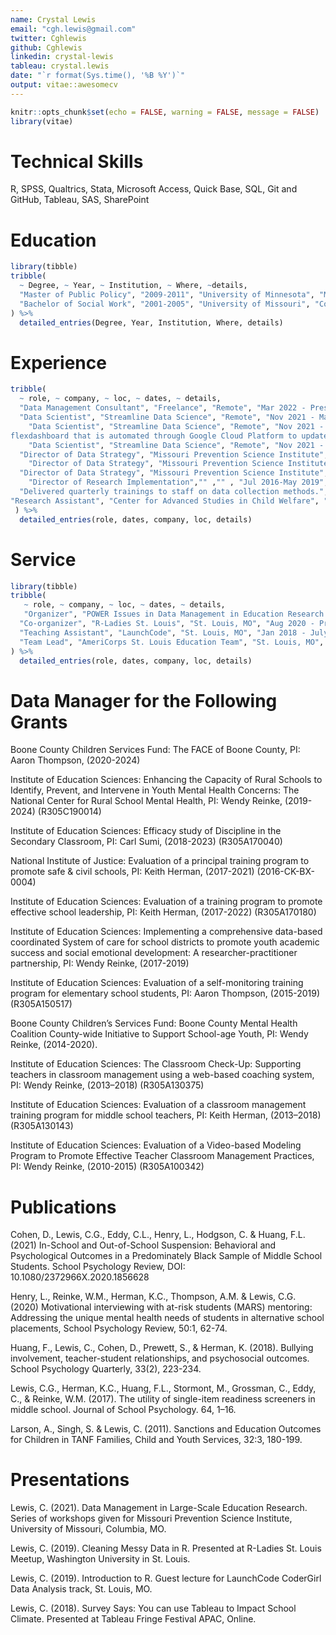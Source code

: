 ```yaml
---
name: Crystal Lewis
email: "cgh.lewis@gmail.com"
twitter: Cghlewis
github: Cghlewis
linkedin: crystal-lewis
tableau: crystal.lewis
date: "`r format(Sys.time(), '%B %Y')`"
output: vitae::awesomecv
---
```


```r
knitr::opts_chunk$set(echo = FALSE, warning = FALSE, message = FALSE)
library(vitae)
```

#

\begin {center}
I am an education researcher with over ten years' experience in project coordination and supervision, as well as data management, analysis, and reporting. I am happiest working at the intersection of K-12 education research and data management, helping researchers and practitioners obtain insights that improve student outcomes through harmonized, reliable, and documented data. I am also passionate about helping others organize their data and reporting through reproducible workflows.
\end{center}

# Technical Skills

R, SPSS, Qualtrics, Stata, Microsoft Access, Quick Base, SQL, Git and GitHub, Tableau, SAS, SharePoint

# Education

```r
library(tibble)
tribble(
  ~ Degree, ~ Year, ~ Institution, ~ Where, ~details,
  "Master of Public Policy", "2009-2011", "University of Minnesota", "Minneapolis, MN", "Concentration: Advanced Policy Analysis",
  "Bachelor of Social Work", "2001-2005", "University of Missouri", "Columbia, MO", "Concentration: Research Methods"
) %>% 
  detailed_entries(Degree, Year, Institution, Where, details)
```

# Experience
```r
tribble(
  ~ role, ~ company, ~ loc, ~ dates, ~ details,
  "Data Management Consultant", "Freelance", "Remote", "Mar 2022 - Present", "Providing research data management consulting, training, and data wrangling services to improve organizational workflows.",
  "Data Scientist", "Streamline Data Science", "Remote", "Nov 2021 - Mar 2022", "Built example client facing crm dashboard in R flexdashboard to be used to publicize services. Currently featured on Streamline’s website.",
    "Data Scientist", "Streamline Data Science", "Remote", "Nov 2021 - Mar 2022","Ingested data sources to build an internal metric tracking R
flexdashboard that is automated through Google Cloud Platform to update daily. The dashboard is used regularly by the sales team.",
    "Data Scientist", "Streamline Data Science", "Remote", "Nov 2021 - Mar 2022","Built google trends R flexdashboard to show capabilities of automatic updating data.",
  "Director of Data Strategy", "Missouri Prevention Science Institute", "University of Missouri", "May 2019 - Nov 2021", "Strategized data management plans for over ten actively funded projects and oversaw their implementation.",
    "Director of Data Strategy", "Missouri Prevention Science Institute", "University of Missouri", "May 2019 - Nov 2021", "Merged, cleaned, manipulated, queried, and documented data collected from school districts, state education agencies, surveys, assessments, and observations using R.",
  "Director of Data Strategy", "Missouri Prevention Science Institute", "University of Missouri", "May 2019 - Nov 2021","Built reports, dashboards, and visualizations for dissemination of data.",
    "Director of Research Implementation","" ,"" , "Jul 2016-May 2019","Supervised successful completion of data collection activities for six federally funded randomized controlled trial studies and two county funded projects.", "Director of Research Implementation","" ,"" , "Jul 2016-May 2019",
  "Delivered quarterly trainings to staff on data collection methods.", "Director of Research Implementation","" ,"" , "Jul 2016-May 2019", "Designed and built data collection tools including Qualtrics surveys and Access tracking databases.", "Research Associate", "", "", "Aug 2013 - Jul 2016", "Coordinated two Institute of Education Sciences funded randomized controlled trial studies.", "Research Associate", "", "", "Aug 2013 - Jul 2016", "Collected data in schools through classroom observations, surveys, and assessments.", "Research Associate", "", "", "Aug 2013 - Jul 2016", "Established trusting relationships with school district partners.", "Evaluation and Outcomes Manager", "Big Brothers Big Sisters of Eastern Missouri", "St. Louis, MO", "Jun 2011 - Aug 2013", "Oversaw the collection, analysis, and dissemination of data relating to performance management, outcomes, and customer satisfaction.",
"Research Assistant", "Center for Advanced Studies in Child Welfare", "University of Minnesota", "Jan 2010 - Jul 2011", "Evaluated the effectiveness of the Hennepin County Attorney's Office truancy intervention program using qualitative and quantitative methods.", "Teaching Assistant", "Humphrey School of Public Affairs", "University of Minnesota", "Aug 2010 - Dec 2010", "Taught lab sessions of a graduate level introductory statistics course using Stata.", "Graduate Assistant", "Hennepin-University Partnership", "University of Minnesota", "Sep 2009 - May 2010", "Connected County officials with University faculty to develop effective partnerships to improve the community."
 ) %>% 
  detailed_entries(role, dates, company, loc, details)
```

# Service

```r
library(tibble)
tribble(
   ~ role, ~ company, ~ loc, ~ dates, ~ details,
   "Organizer", "POWER Issues in Data Management in Education Research Hub", "Remote", "Jan 2022 - Present", "Organize and host monthly meetups and presentations on data management topics",
  "Co-organizer", "R-Ladies St. Louis", "St. Louis, MO", "Aug 2020 - Present", "Organize and host monthly workshops",
  "Teaching Assistant", "LaunchCode", "St. Louis, MO", "Jan 2018 - July 2018", "Developed curriculum and taught data analysis once a week for a cohort of 25 women looking to make a career transition.",
  "Team Lead", "AmeriCorps St. Louis Education Team", "St. Louis, MO", "Aug 2007 - Aug 2008", "Tutored elementary students, led educational programming, and supervised a team of three tutors"
) %>% 
  detailed_entries(role, dates, company, loc, details)
```

# Data Manager for the Following Grants

Boone County Children Services Fund: The FACE of Boone County, PI: Aaron Thompson, (2020-2024)

Institute of Education Sciences: Enhancing the Capacity of Rural Schools to Identify, Prevent, and Intervene in Youth Mental Health Concerns: The National Center for Rural School Mental Health, PI: Wendy Reinke, (2019-2024) (R305C190014)

Institute of Education Sciences: Efficacy study of Discipline in the Secondary Classroom, PI: Carl Sumi, (2018-2023) (R305A170040) 

National Institute of Justice: Evaluation of a principal training program to promote safe & civil schools, PI: Keith Herman, (2017-2021) (2016-CK-BX-0004)

Institute of Education Sciences: Evaluation of a training program to promote effective school leadership, PI: Keith Herman, (2017-2022) (R305A170180)

Institute of Education Sciences: Implementing a comprehensive data-based coordinated System of care for school districts to promote youth academic success and social emotional development: A 
researcher-practitioner partnership, PI: Wendy Reinke, (2017-2019)

Institute of Education Sciences: Evaluation of a self-monitoring training program for elementary school students, PI: Aaron Thompson, (2015-2019) (R305A150517)

Boone County Children’s Services Fund: Boone County Mental Health Coalition County-wide Initiative to Support School-age Youth, PI: Wendy Reinke, (2014-2020).

Institute of Education Sciences: The Classroom Check-Up: Supporting teachers in classroom 
management using a web-based coaching system, PI: Wendy Reinke, (2013–2018) (R305A130375)

Institute of Education Sciences: Evaluation of a classroom management training program for 
middle school teachers, PI: Keith Herman, (2013–2018) (R305A130143)

Institute of Education Sciences: Evaluation of a Video-based Modeling Program to Promote 
Effective Teacher Classroom Management Practices, PI: Wendy Reinke, (2010-2015) (R305A100342)

# Publications

Cohen, D., Lewis, C.G., Eddy, C.L., Henry, L., Hodgson, C. & Huang, F.L. (2021) In-School and Out-of-School Suspension: Behavioral and Psychological Outcomes in a Predominately Black Sample of Middle School Students. School Psychology Review, DOI: 10.1080/2372966X.2020.1856628

Henry, L., Reinke, W.M., Herman, K.C., Thompson, A.M. & Lewis, C.G. (2020) Motivational 
interviewing with at-risk students (MARS) mentoring: Addressing the unique mental health needs of students in alternative school placements, School Psychology Review, 50:1, 62-74.

Huang, F., Lewis, C., Cohen, D., Prewett, S., & Herman, K. (2018). Bullying involvement, 
teacher-student relationships, and psychosocial outcomes. School Psychology Quarterly, 33(2), 223-234. 

Lewis, C.G., Herman, K.C., Huang, F.L., Stormont, M., Grossman, C., Eddy, C., & Reinke, 
W.M. (2017). The utility of single-item readiness screeners in middle school. Journal of School Psychology. 64, 1–16.

Larson, A., Singh, S. & Lewis, C. (2011). Sanctions and Education Outcomes for Children in TANF 
Families, Child and Youth Services, 32:3, 180-199.


# Presentations

Lewis, C. (2021). Data Management in Large-Scale Education Research. Series of workshops given 
for Missouri Prevention Science Institute, University of Missouri, Columbia, MO. 

Lewis, C. (2019). Cleaning Messy Data in R. Presented at R-Ladies St. Louis Meetup, Washington 
University in St. Louis.

Lewis, C. (2019). Introduction to R. Guest lecture for LaunchCode CoderGirl Data Analysis track, St. Louis, MO.

Lewis, C. (2018). Survey Says: You can use Tableau to Impact School Climate. Presented at Tableau Fringe Festival APAC, Online.

